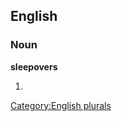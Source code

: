
==English==

===Noun===
'''sleepovers'''

# {{plural of|[[sleepover]]}}

[[Category:English plurals]]